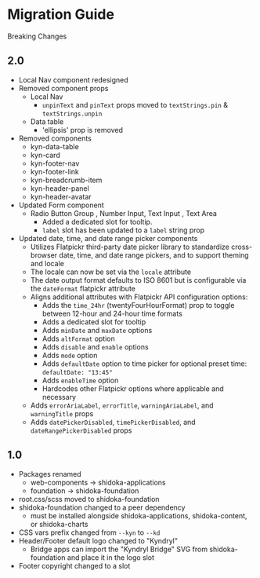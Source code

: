 
<Meta title="Migration Guide" />

# Migration Guide

Breaking Changes

## 2.0

- Local Nav component redesigned
- Removed component props
  - Local Nav
    - `unpinText` and `pinText` props moved to `textStrings.pin` & `textStrings.unpin`
  - Data table
    - 'ellipsis' prop is removed
- Removed components
  - kyn-data-table
  - kyn-card
  - kyn-footer-nav
  - kyn-footer-link
  - kyn-breadcrumb-item
  - kyn-header-panel
  - kyn-header-avatar
- Updated Form component
  - Radio Button Group , Number Input, Text Input , Text Area
    - Added a dedicated slot for tooltip.
    - `label` slot has been updated to a `label` string prop
- Updated date, time, and date range picker components
  - Utilizes Flatpickr third-party date picker library to standardize cross-browser date, time, and date range pickers, and to support theming and locale
  - The locale can now be set via the `locale` attribute
  - The date output format defaults to ISO 8601 but is configurable via the `dateFormat` flatpickr attribute
  - Aligns additional attributes with Flatpickr API configuration options:
    - Adds the `time_24hr` (twentyFourHourFormat) prop to toggle between 12-hour and 24-hour time formats
    - Adds a dedicated slot for tooltip
    - Adds `minDate` and `maxDate` options
    - Adds `altFormat` option
    - Adds `disable` and `enable` options
    - Adds `mode` option
    - Adds `defaultDate` option to time picker for optional preset time: `defaultDate: "13:45"`
    - Adds `enableTime` option
    - Hardcodes other Flatpickr options where applicable and necessary
  - Adds `errorAriaLabel`, `errorTitle`, `warningAriaLabel`, and `warningTitle` props
  - Adds `datePickerDisabled`, `timePickerDisabled`, and `dateRangePickerDisabled` props

## 1.0

- Packages renamed
  - web-components -> shidoka-applications
  - foundation -> shidoka-foundation
- root.css/scss moved to shidoka-foundation
- shidoka-foundation changed to a peer dependency
  - must be installed alongside shidoka-applications, shidoka-content, or shidoka-charts
- CSS vars prefix changed from `--kyn` to `--kd`
- Header/Footer default logo changed to "Kyndryl"
  - Bridge apps can import the "Kyndryl Bridge" SVG from shidoka-foundation and place it in the logo slot
- Footer copyright changed to a slot
